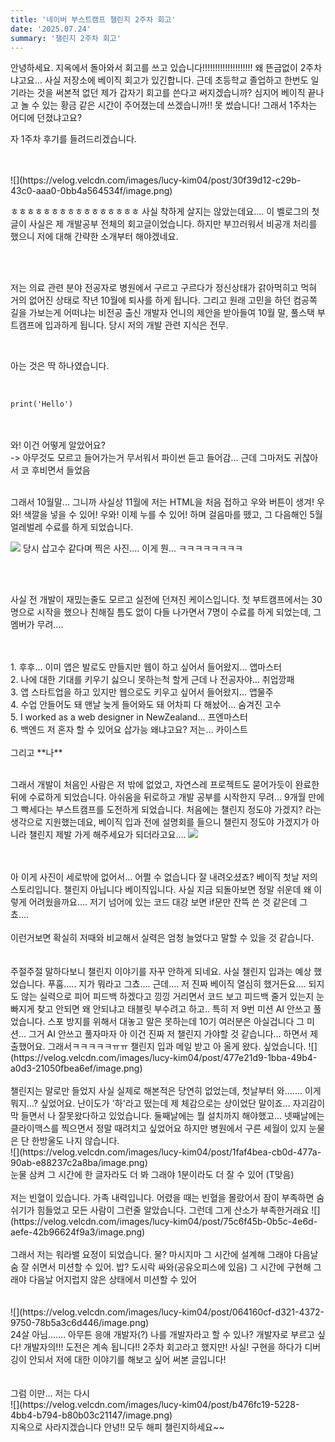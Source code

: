 ---
title: '네이버 부스트캠프 챌린지 2주차 회고'
date: '2025.07.24'
summary: '챌린지 2주차 회고'
---

안녕하세요. 지옥에서 돌아와서 회고를 쓰고 있습니다!!!!!!!!!!!!!!!!!!!!
왜 뜬금없이 2주차냐고요... 사실 저장소에 베이직 회고가 있긴합니다. 근데 초등학교 졸업하고 한번도 일기라는 것을 써본적 없던 제가 갑자기 회고를 쓴다고 써지겠습니까? 심지어 베이직 끝나고 놀 수 있는 황금 같은 시간이 주어졌는데 쓰겠습니까!! 못 썼습니다! 그래서 1주차는 어디에 던졌냐고요?

자 1주차 후기를 들려드리겠습니다.

<br />
<br />
![](https://velog.velcdn.com/images/lucy-kim04/post/30f39d12-c29b-43c0-aaa0-0bb4a564534f/image.png)

ㅎㅎㅎㅎㅎㅎㅎㅎㅎㅎㅎㅎㅎㅎㅎㅎ
사실 착하게 살지는 않았는데요.... 이 벨로그의 첫 글이 사실은 제 개발공부 전체의 회고글이었습니다. 하지만 부끄러워서 비공개 처리를 했으니 저에 대해 간략한 소개부터 해야겠네요.

<br />
<br />

저는 의료 관련 분야 전공자로 병원에서 구르고 구르다가 정신상태가 갉아먹히고 먹혀 거의 없어진 상태로 작년 10월에 퇴사를 하게 됩니다. 그리고 원래 고민을 하던 컴공쪽 길을 가보는게 어떠냐는 비전공 출신 개발자 언니의 제안을 받아들여 10월 말, 풀스택 부트캠프에 입과하게 됩니다. 당시 저의 개발 관련 지식은 전무.

<br />

아는 것은 딱 하나였습니다.

<br />

`print('Hello')`

<br />
<br />
와! 이건 어떻게 알았어요? <br />
-> 아무것도 모르고 들어가는거 무서워서 파이썬 듣고 들어감... 근데 그마저도 귀찮아서
코 후비면서 들었음
<br />
<br />

그래서 10월말... 그니까 사실상 11월에 저는 HTML을 처음 접하고 우와 버튼이 생겨! 우와! 색깔을 넣을 수 있어! 우와! 이제 누를 수 있어! 하며 걸음마를 뗐고, 그 다음해인 5월 얼레벌레 수료를 하게 되었습니다.

![](https://velog.velcdn.com/images/lucy-kim04/post/d7d172b5-7482-4b94-b8cd-610974cfc83d/image.jpg)
당시 삽고수 같다며 찍은 사진.... 이게 뭔... ㅋㅋㅋㅋㅋㅋㅋㅋ

<br />
<br />

사실 전 개발이 재밌는줄도 모르고 실전에 던져진 케이스입니다. 첫 부트캠프에서는 30명으로 시작을 했으나 친해질 틈도 없이 다들 나가면서 7명이 수료를 하게 되었는데, 그 멤버가 무려....

<br />
<br />
1. 후후... 이미 앱은 발로도 만들지만 웹이 하고 싶어서 들어왔지... 앱마스터
<br />
2. 나에 대한 기대를 키우기 싫으니 못하는척 할게 근데 나 전공자야... 취업깡패
<br />
3. 앱 스타트업을 하고 있지만 웹으로도 키우고 싶어서 들어왔지... 앱물주
<br />
4. 수업 안들어도 돼 맨날 늦게 들어와도 돼 어차피 다 해놨어... 숨겨진 고수
<br />
5. I worked as a web designer in NewZealand... 프엔마스터
<br />
6. 백엔드 저 혼자 할 수 있어요 삽가능 왜냐고요? 저는... 카이스트 <br />

<br />
그리고 **나**
<br />
<br />

그래서 개발이 처음인 사람은 저 밖에 없었고, 자연스레 프로젝트도 묻어가듯이 완료한 뒤에 수료하게 되었습니다. 아쉬움을 뒤로하고 개발 공부를 시작한지 무려... 9개월 만에 그 빡세다는 부스트캠프를 도전하게 되었습니다. 처음에는 챌린지 정도야 가겠지? 라는 생각으로 지원했는데요, 베이직 입과 전에 설명회를 들으니 챌린지 정도야 가겠지가 아니라 챌린지 제발 가게 해주세요가 되더라고요....
![](https://velog.velcdn.com/images/lucy-kim04/post/5e5d636e-970b-4bf2-8ace-4c8bfb3ff9bd/image.jpg)

<br />
<br />아 이게 사진이 세로밖에 없어서... 어쩔 수 없습니다 잘 내려오셨죠? 베이직 첫날
저의 스토리입니다. 챌린지 아닙니다 베이직입니다. 사실 지금 되돌아보면 정말 쉬운데
왜 이렇게 어려웠을까요.... 저기 넘어에 있는 코드 대강 보면 if문만 잔뜩 쓴 것 같은데
그쵸....

<br />
<br />
이런거보면 확실히 저때와 비교해서 실력은 엄청 늘었다고 말할 수 있을 것 같습니다.

<br />
<br />
<br />
주절주절 말하다보니 챌린지 이야기를 자꾸 안하게 되네요. 사실 챌린지 입과는 예상 했었습니다.
푸훕..... 지가 뭐라고 그쵸.... 근데.... 저 진짜 베이직 열심히 했거든요.... 되지도
않는 실력으로 피어 피드백 하겠다고 낑낑 거리면서 코드 보고 피드백 줄거 있는지 눈
빠지게 찾고 안되면 왜 안되냐고 태블릿 부수려고 하고.. 특히 저 9번 미션 AI 안쓰고
풀었습니다. 스포 방지를 위해서 대놓고 말은 못하는데 10기 여러분은 아실겁니다 그 미션...
그거 AI 안쓰고 풀자마자 아 이건 진짜 저 챌린지 가야할 것 같습니다... 하면서 제출했어요.
그래서ㅋㅋㅋㅋㅋㅠㅠ 챌린지 입과 메일 받고 아 올게 왔다. 싶었습니다. ![](https://velog.velcdn.com/images/lucy-kim04/post/477e21d9-1bba-49b4-a0d3-21050fbea6ef/image.png)
<br />
<br />
챌린지는 말로만 들었지 사실 실제로 해본적은 당연히 없었는데, 첫날부터 와.......
이게 뭐지...? 싶었어요. 난이도가 '하'라고 떴는데 제 체감으로는 상이었단
말이죠... 자괴감이 막 들면서 나 잘못왔다하고 있었습니다. 둘째날에는 뭘 설치까지
해야했고... 넷째날에는 클라이맥스를 찍으면서 정말 때려치고 싶었어요 하지만
병원에서 구른 세월이 있지 눈물은 단 한방울도 나지 않습니다.

<br />
![](https://velog.velcdn.com/images/lucy-kim04/post/1faf4bea-cb0d-477a-90ab-e88237c2a8ba/image.png)
<br />
눈물 삼켜 그 시간에 한 글자라도 더 봐 그래야 1분이라도 더 잘 수 있어 (T맞음)
<br />
<br />
저는 빈혈이 있습니다. 가족 내력입니다. 어렸을 때는 빈혈을 몰랐어서 잠이 부족하면
숨 쉬기가 힘들었고 모든 사람이 그런줄 알았습니다. 그런데 그게 산소가
부족한거래요
![](https://velog.velcdn.com/images/lucy-kim04/post/75c6f45b-0b5c-4e6d-aefe-42b96624f9a3/image.png)

<br />
<br />
그래서 저는 워라밸 요정이 되었습니다. 물? 마시지마 그 시간에 설계해 그래야
다음날 숨 잘 쉬면서 미션할 수 있어. 밥? 도시락 싸와(공유오피스에 있음) 그 시간에
구현해 그래야 다음날 어지럽지 않은 상태에서 미션할 수 있어

<br />
<br />
<br />
![](https://velog.velcdn.com/images/lucy-kim04/post/064160cf-d321-4372-9750-78b5a3c6d446/image.png)
<br />
24살 아님....... 아무튼 응애 개발자(?) 나를 개발자라고 할 수 있나? 개발자로 부르고
싶다! 개발자의!!! 도전은 계속 됩니다!! 2주차 회고라고 했지만! 사실! 구현을 하다가
디버깅이 안되서 저에 대한 이야기를 해보고 싶어 써본 글입니다!

<br />
<br />
<br />
그럼 이만... 저는 다시
<br /> ![](https://velog.velcdn.com/images/lucy-kim04/post/b476fc19-5228-4bb4-b794-b80b03c21147/image.png)
<br />
지옥으로 사라지겠습니다 안녕!! 모두 해피 챌린지하세요~~

